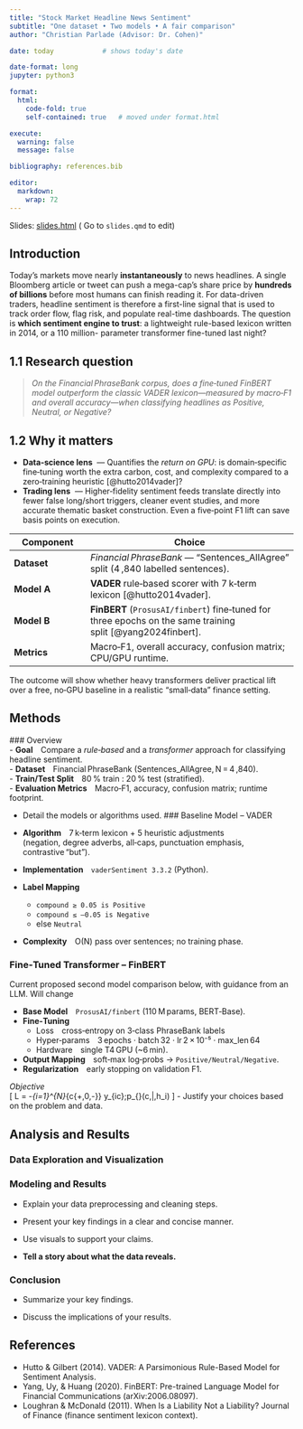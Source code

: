 ```yaml
---
title: "Stock Market Headline News Sentiment"
subtitle: "One dataset • Two models • A fair comparison"
author: "Christian Parlade (Advisor: Dr. Cohen)"

date: today            # shows today's date

date-format: long
jupyter: python3

format:
  html:
    code-fold: true
    self-contained: true   # moved under format.html

execute:
  warning: false
  message: false

bibliography: references.bib

editor:
  markdown:
    wrap: 72
---
```


Slides: [slides.html](slides.html){target="_blank"} ( Go to `slides.qmd`
to edit)


## Introduction



Today’s markets move nearly **instantaneously** to news headlines. 
A single Bloomberg article or tweet can push a mega-cap’s share price by 
**hundreds of billions** before most humans can finish reading it. For 
data-driven traders, headline sentiment is therefore a first-line signal 
that is used to track order flow, flag risk, and populate real-time 
dashboards. The question is **which sentiment engine to trust**: a 
lightweight rule-based lexicon written in 2014, or  a 110 million-
parameter transformer fine-tuned last night?

## 1.1 Research question

> *On the Financial PhraseBank corpus, does a fine‑tuned FinBERT model
> outperform the classic VADER lexicon—measured by macro‑F1 and overall
> accuracy—when classifying headlines as Positive, Neutral, or
> Negative?*

## 1.2 Why it matters

- **Data‑science lens**  — Quantifies the *return on GPU*: is
  domain‑specific fine‑tuning worth the extra carbon, cost, and
  complexity compared to a zero‑training heuristic [@hutto2014vader]?
- **Trading lens**  — Higher‑fidelity sentiment feeds translate directly
  into fewer false long/short triggers, cleaner event studies, and more
  accurate thematic basket construction.  Even a five‑point F1 lift can
  save basis points on execution.

| Component | Choice |
|-----------|--------|
| **Dataset** | *Financial PhraseBank* — “Sentences\_AllAgree” split (4 ,840 labelled sentences). |
| **Model A** | **VADER** rule‑based scorer with 7 k‑term lexicon [@hutto2014vader]. |
| **Model B** | **FinBERT** (`ProsusAI/finbert`) fine‑tuned for three epochs on the same training split [@yang2024finbert]. |
| **Metrics** | Macro‑F1, overall accuracy, confusion matrix; CPU/GPU runtime. |


The outcome will show whether heavy
transformers deliver practical lift over a free, no‑GPU baseline in a
realistic “small‑data” finance setting.
<!-- -->



## Methods
### Overview  
- **Goal** Compare a *rule‑based* and a *transformer* approach for classifying headline sentiment.  
- **Dataset** Financial PhraseBank (Sentences_AllAgree, N = 4 ,840).  
- **Train/Test Split** 80 % train : 20 % test (stratified).  
- **Evaluation Metrics** Macro‑F1, accuracy, confusion matrix; runtime footprint.

-   Detail the models or algorithms used.
### Baseline Model – VADER  

- **Algorithm** 7 k‑term lexicon + 5 heuristic adjustments  
  (negation, degree adverbs, all‑caps, punctuation emphasis, contrastive “but”).  
- **Implementation** `vaderSentiment 3.3.2` (Python).  
- **Label Mapping**  
  - `compound ≥ 0.05 is Positive`  
  - `compound ≤ –0.05 is Negative`  
  - else `Neutral`
- **Complexity** O(N) pass over sentences; no training phase.

### Fine‑Tuned Transformer – FinBERT  
Current proposed second model comparison below, with guidance from an LLM. Will change

- **Base Model** `ProsusAI/finbert` (110 M params, BERT‑Base).  
- **Fine‑Tuning**  
  - Loss cross‑entropy on 3‑class PhraseBank labels  
  - Hyper‑params 3 epochs · batch 32 · lr 2 × 10⁻⁵ · max_len 64  
  - Hardware single T4 GPU (~6 min).  
- **Output Mapping** soft‑max log‑probs -> `Positive/Neutral/Negative`.  
- **Regularization** early stopping on validation F1.

*Objective*  
\[
\mathcal L = -\sum_{i=1}^{N}\sum_{c\in\{+,0,-\}}
  y_{ic}\;\log p_{\theta}(c\,|\,h_i)
\]
-   Justify your choices based on the problem and data.



## Analysis and Results

### Data Exploration and Visualization

### Modeling and Results

-   Explain your data preprocessing and cleaning steps.

-   Present your key findings in a clear and concise manner.

-   Use visuals to support your claims.

-   **Tell a story about what the data reveals.**



### Conclusion

-   Summarize your key findings.

-   Discuss the implications of your results.

## References

- Hutto & Gilbert (2014). VADER: A Parsimonious Rule-Based Model for Sentiment Analysis.
- Yang, Uy, & Huang (2020). FinBERT: Pre-trained Language Model for Financial Communications (arXiv:2006.08097).
- Loughran & McDonald (2011). When Is a Liability Not a Liability? Journal of Finance (finance sentiment lexicon context).

